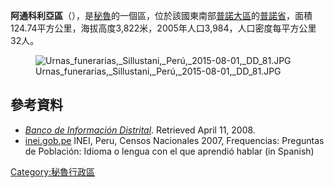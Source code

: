 '''阿通科利亞區'''（{{lang-es|Distrito de Atuncolla}}），是[[秘魯|秘魯]]的一個區，位於該國東南部[[普諾大區|普諾大區]]的[[普諾省|普諾省]]，面積124.74平方公里，海拔高度3,822米，2005年人口3,984，人口密度每平方公里32人。

[[Image:Urnas_funerarias,_Sillustani,_Perú,_2015-08-01,_DD_81.JPG|right]]

==參考資料==
*''[https://web.archive.org/web/20080423164200/http://desa.inei.gob.pe/mapas/bid/ Banco de Información Distrital]''. Retrieved April 11, 2008.
*[https://web.archive.org/web/20130127005551/http://iinei.inei.gob.pe/iinei/RedatamCpv2007.asp?id=ResultadosCensales%3Fori%3DC inei.gob.pe] INEI, Peru, Censos Nacionales 2007, Frequencias: Preguntas de Población: Idioma o lengua con el que aprendió hablar (in Spanish)

{{Peru-geo-stub}}
[[Category:秘魯行政區|Category:秘魯行政區]]